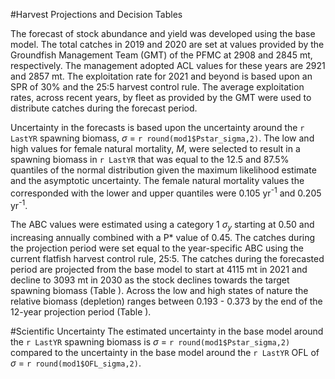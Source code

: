
<!-- **************HARVEST PROJECTIONS AND DECISION TABLE****************** -->
#Harvest Projections and Decision Tables

The forecast of stock abundance and yield was developed using the base model. The total catches in 2019 and 2020 are set at values provided by the Groundfish Management Team (GMT) of the PFMC at 2908 and 2845 mt, respectively. The management adopted ACL values for these years are 2921 and 2857 mt. The exploitation rate for 2021 and beyond is based upon an SPR of 30% and the 25:5 harvest control rule. The average exploitation rates, across recent years, by fleet as provided by the GMT were used to distribute catches during the forecast period. 

Uncertainty in the forecasts is based upon the uncertainty around the `r LastYR` spawning biomass, $\sigma$ = `r round(mod1$Pstar_sigma,2)`. The low and high values for female natural mortality, $M$, were selected to result in a spawning biomass in `r LastYR` that was equal to the 12.5 and 87.5% quantiles of the normal distribution given the maximum likelihood estimate and the asymptotic uncertainty. The female natural mortality values the corresponded with the lower and upper quantiles were 0.105 yr^-1^ and 0.205 yr^-1^. 

The ABC values were estimated using a category 1 $\sigma_y$ starting at 0.50 and increasing annually combined with a P* value of 0.45. The catches during the projection period were set equal to the year-specific ABC using the current flatfish harvest control rule, 25:5. The catches during the forecasted period are projected from the base model to start at 4115 mt in 2021 and decline to 3093 mt in 2030 as the stock declines towards the target spawning biomass (Table \ref{tab:OFL_projection_back}).  Across the low and high states of nature the relative biomass (depletion) ranges between 0.193 - 0.373 by the end of the 12-year projection period (Table \ref{tab:Decision_table_mod1}).

#Scientific Uncertainty
The estimated uncertainty in the base model around the `r LastYR` spawning biomass is $\sigma$ = `r round(mod1$Pstar_sigma,2)` compared to the uncertainty in the base model around the `r LastYR` OFL of $\sigma$ = `r round(mod1$OFL_sigma,2)`.
